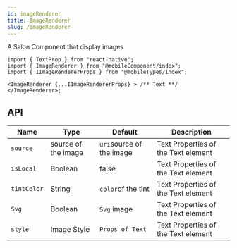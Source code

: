 ```yaml
---
id: imageRenderer
title: ImageRenderer
slug: /imageRenderer
---
```


A Salon Component that display images


```tsx
import { TextProp } from "react-native";
import { ImageRenderer } from "@mobileComponent/index";
import { IImageRendererProps } from "@mobileTypes/index";

<ImageRenderer {...IImageRendererProps} > /** Text **/ </ImageRenderer>;
```


## API 

<div class='table-responsive'>

| Name             | Type                                           | Default                                           | Description                                               |
| ---------------- | ---------------------------------------------- | ------------------------------------------------- | --------------------------------------------------------- |
| `source`         |  source of the image                              | `uri`source of the image                           | Text Properties of the Text element                       |                                                  
| `isLocal`        | Boolean                                          | false                                              | Text Properties of the Text element                       |                                                   
| `tintColor`      | String                                         | `color`of the tint                                 | Text Properties of the Text element                       |                                                  
| `Svg`            | Boolean                                           | `Svg` image                                        | Text Properties of the Text element                                   |                                                   
| `style`          | Image Style                                        | `Props of Text` | Text Properties of the Text element                                   |                                                   

</div>